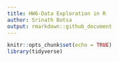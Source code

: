 ```yaml
---
title: HW6-Data Exploration in R
author: Srinath Botsa
output: rmarkdown::github_document
---
```


```r
knitr::opts_chunk$set(echo = TRUE)
library(tidyverse)
```
